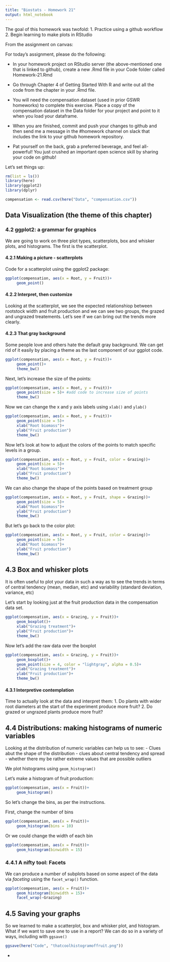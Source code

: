 ```yaml
---
title: "Biostats - Homework 21"
output: html_notebook
---
```


The goal of this homework was twofold: 1. Practice using a github workflow 2. Begin learning to make plots in RStudio

From the assignment on canvas:

For today's assignment, please do the following:

-   In your homework project on RStudio server (the above-mentioned one that is linked to github), create a new .Rmd file in your Code folder called Homework-21.Rmd

-   Go through Chapter 4 of Getting Started With R and write out all the code from the chapter in your .Rmd file.

-   You will need the compensation dataset (used in prior GSWR homeworks) to complete this exercise. Place a copy of the compensation dataset in the Data folder for your project and point to it when you load your dataframe.

-   When you are finished, commit and push your changes to github and then send me a message in the #homework channel on slack that includes the link to your github homework repository.

-   Pat yourself on the back, grab a preferred beverage, and feel all-powerful! You just crushed an important open science skill by sharing your code on github!

Let's set things up:

```r
rm(list = ls())
library(here)
library(ggplot2)
library(dplyr)

compensation <- read.csv(here("Data", "compensation.csv"))
```

## Data Visualization (the theme of this chapter)

### 4.2 ggplot2: a grammar for graphics

We are going to work on three plot types, scatterplots, box and whisker plots, and histograms. The first is the scatterplot.

#### 4.2.1 Making a picture - scatterplots

Code for a scatterplot using the ggplot2 package:

```r
ggplot(compensation, aes(x = Root, y = Fruit))+
     geom_point()
```

#### 4.2.2 Interpret, then customize

Looking at the scatterplot, we see the expected relationshiop between rootstock width and fruit production and we can see two groups, the grazed and ungrazed treatements. Let's see if we can bring out the trends more clearly.

#### 4.2.3 That gray background

Some people love and others hate the default gray background. We can get rid of it easily by placing a theme as the last component of our ggplot code.

```r
ggplot(compensation, aes(x = Root, y = Fruit))+
     geom_point()+
     theme_bw()
```

Next, let's increase the size of the points:

```r
ggplot(compensation, aes(x = Root, y = Fruit))+
     geom_point(size = 5)+ #add code to increase size of points
     theme_bw()
```

Now we can change the x and y axis labels using `xlab()` and `ylab()`

```r
ggplot(compensation, aes(x = Root, y = Fruit))+
     geom_point(size = 5)+
     xlab("Root biomass")+
     ylab("Fruit production")
     theme_bw()
```

Now let's look at how to adjust the colors of the points to match specific levels in a group.
```r
ggplot(compensation, aes(x = Root, y = Fruit, color = Grazing))+
     geom_point(size = 5)+
     xlab("Root biomass")+
     ylab("Fruit production")
     theme_bw()
```
We can also change the shape of the points based on treatment group
```r
ggplot(compensation, aes(x = Root, y = Fruit, shape = Grazing))+
     geom_point(size = 5)+
     xlab("Root biomass")+
     ylab("Fruit production")
     theme_bw()
```
But let's go back to the color plot:
```r
ggplot(compensation, aes(x = Root, y = Fruit, color = Grazing))+
     geom_point(size = 5)+
     xlab("Root biomass")+
     ylab("Fruit production")
     theme_bw()
```
## 4.3 Box and whisker plots
It is often useful to plot your data in such a way as to see the trends in terms of central tendency (mean, median, etc) and variability (standard deviation, variance, etc)

Let's start by looking just at the fruit production data in the compensation data set.

```r
ggplot(compensation, aes(x = Grazing, y = Fruit))+
     geom_boxplot()+
     xlab("Grazing treatment")+
     ylab("Fruit production")+
     theme_bw()
```
Now let's add the raw data over the boxplot
```r
ggplot(compensation, aes(x = Grazing, y = Fruit))+
     geom_boxplot()+
     geom_point(size = 4, color = "lightgray", alpha = 0.5)+
     xlab("Grazing treatment")+
     ylab("Fruit production")+
     theme_bw()
```
#### 4.3.1 Interpretive contemplation
Time to actually look at the data and interpret them:
1. Do plants with wider root diameters at the start of the experiment produce more fruit?
2. Do grazed or ungrazed plants produce more fruit?

## 4.4 Distributions: making histograms of numeric variables
Looking at the distribution of numeric variables can help us to see:
- Clues abut the shape of the distribution
- clues about central tendency and spread
- whether there my be rather extreme values that are possible outliers

We plot histograms using `geom_histogram()`

Let's make a histogram of fruit production:
```r
ggplot(compensation, aes(x = Fruit))+
     geom_histogram()

```
So let's change the bins, as per the instructions.

First, change the number of bins
```r
ggplot(compensation, aes(x = Fruit))+
     geom_histogram(bins = 10)
```
Or we could change the width of each bin

```r
ggplot(compensation, aes(x = Fruit))+
     geom_histogram(binwidth = 15)
```
### 4.4.1 A nifty tool: Facets
We can produce a number of subplots based on some aspect of the data via *faceting* using the `facet_wrap()` function.

```r
ggplot(compensation, aes(x = Fruit))+
     geom_histogram(binwidth = 15)+
     facet_wrap(~Grazing)
```
## 4.5 Saving your graphs
So we learned to make a scatterplot, box and whisker plot, and histogram. What if we want to save one to use in a report?  We can do so in a variety of ways, including with `ggsave()`

```r
ggsave(here("Code", "thatcoolhistogramoffruit.png"))
```


- 


